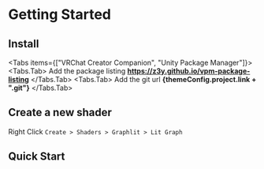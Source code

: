 
# Getting Started

## Install

<Tabs items={["VRChat Creator Companion", "Unity Package Manager"]}>
  <Tabs.Tab>
    Add the package listing <b>https://z3y.github.io/vpm-package-listing</b>
  </Tabs.Tab>
  <Tabs.Tab>
    Add the git url <b>{themeConfig.project.link + ".git"}</b>
  </Tabs.Tab>
</Tabs>

## Create a new shader

Right Click `Create > Shaders > Graphlit > Lit Graph`

## Quick Start

<Cards>
  <Card title="Master Node →" href="./master-node" />
  <Card title="Hotkeys →" href="./hotkeys" />
  <Card title="Custom Nodes→" href="./custom-nodes" />
</Cards>
